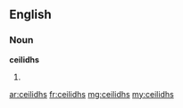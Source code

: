==English==

===Noun===
'''ceilidhs'''
# {{plural of|ceilidh}}

[[ar:ceilidhs]]
[[fr:ceilidhs]]
[[mg:ceilidhs]]
[[my:ceilidhs]]